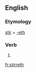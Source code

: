 ==English==

===Etymology===
[[stir]] + [[-eth]]

===Verb===
{{head|en|verb form}}

# {{en-archaic third-person singular of|stir}}

[[fr:stirreth]]